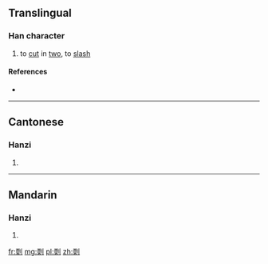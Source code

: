 ==Translingual==

===Han character===
{{Han char|rn=18|rad=刀|as=09|sn=11|four=|canj=一大中弓 (MKLN)|ids=⿰[[耎]][[刂]]}}

# to [[cut]] in [[two]], to [[slash]]

====References====
* {{Han ref|kx=0142.120|hdz=10348.010|uh=34F4|ud=13556}}

----

==Cantonese==

===Hanzi===
{{yue-hanzi|jyut=[[zyun5]]|y=jyun5}}

# {{defn|lang=yue|sort=刀09}}

----

==Mandarin==

===Hanzi===
{{cmn-hanzi|pin=[[ruǎn]] ([[ruan3]]), [[jùn]] ([[jun4]])|wg=juan<sup>3</sup>, chün<sup>4</sup>}}

# {{defn|lang=cmn|sort=刀09}}

[[fr:㓴]]
[[mg:㓴]]
[[pl:㓴]]
[[zh:㓴]]